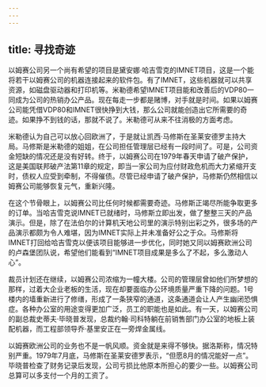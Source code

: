 ```yaml
---
---
---
```

title: 寻找奇迹
---




以姆赛公司另一个尚有希望的项目是黛安娜·哈吉雪克的IMNET项目，这是一个能将若干以姆赛公司的机器连接起来的软件包。有了IMNET，这些机器就可以共享资源，如磁盘驱动器和打印机等。米勒德希望IMNET项目能和改善后的VDP80一同成为公司的热销办公产品。现在每走一步都是赌博，对手就是时间。如果以姆赛公司能凭借VDP80和IMNET很快挣到大钱，那么公司就能创造出它所需要的奇迹。如果挣不到钱的话，那就不说了。米勒德可从来不往消极的方面考虑。

米勒德认为自己可以放心回欧洲了，于是就让凯西·马修斯在圣莱安德罗主持大局。马修斯是米勒德的姐姐，在公司担任管理层已经有一段时间了。可是，公司资金短缺的情况还是没有好转。终于，以姆赛公司在1979年春天申请了破产保护，这是美国联邦破产法第11章的规定，即当一家公司为应付财政危机而大力紧缩开支时，债权人应受到牵制，不得催债。尽管已经申请了破产保护，马修斯仍然相信以姆赛公司能够恢复元气，重新兴隆。

在这个节骨眼上，以姆赛公司比任何时候都需要奇迹。马修斯正竭尽所能争取更多的订单。当哈吉雪克说IMNET已就绪时，马修斯立即出发，做了整整三天的产品演示。但是，除了在法伯尔的计算机天地公司里的演示特别出彩之外，很多场的产品演示都颇为令人难堪，因为IMNET实际上并未准备好公之于众。马修斯将IMNET打回给哈吉雪克以便该项目能够进一步优化，同时她又同以姆赛欧洲公司的卢森堡团队说，希望他们能看到“IMNET项目成果是多么了不起，多么激动人心”。

裁员计划还在继续，以姆赛公司浓缩为一幢大楼。公司的管理层曾如他们所梦想的那样，过着大企业老板的生活，现在却要面临办公环境质量严重下降的问题。1号楼内的墙重新进行了修缮，形成了一条狭窄的通道，这条通道会让人产生幽闭恐惧症。各种办公室的用途变得更加广泛，员工的职能也是如此。有一天，以姆赛公司的副总裁史蒂夫·毕晓普发现，总裁约翰·司科特躺在前销售部门办公室的地板上装配机器，而工程部领导乔·基里安正在一旁焊金属线。

以姆赛欧洲公司的业务也不是一帆风顺。资金就是来得不够快。据洛斯称，情况特别严重。1979年7月底，马修斯在圣莱安德罗表示，“但愿8月的情况能好一点”。毕晓普检查了财务记录后发现，公司亏损比他原本所担心的要少一些。以姆赛公司总算可以多支付一个月的工资了。
